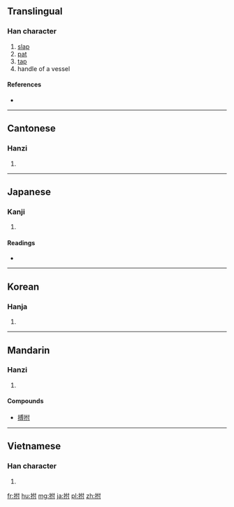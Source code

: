 {{also|撫}}
==Translingual==

===Han character===
{{Han char|rn=64|rad=手|as=05|sn=8|four=5400<sub>0</sub>|canj=手人木戈 (QODI)}}

# [[slap]]
# [[pat]]
# [[tap]]
# handle of a vessel

====References====
* {{Han ref|kx=0425.020|dkj=11947|dj=0773.060|hdz=31854.020|uh=62CA|ud=25290|bh=CCB9|bd=52409}}

----

==Cantonese==

===Hanzi===
{{yue-hanzi|jyut=|y=fu2}}

# {{defn|lang=yue|sort=手05}}

----

==Japanese==

===Kanji===
{{ja-kanji|grade=|rs=手05}}

# {{defn|lang=ja|sort=手05}}

====Readings====
* {{ja-readings|on=[[ふ]] (fu)|kun=[[うつ]] (utsu), [[なでる]] (naderu)}}

----

==Korean==

===Hanja===
{{ko-hanja|hangeul=부|eumhun=|rv=bu|mr=pu|y=pu}}

# {{defn|lang=ko|sort=手05}}

----

==Mandarin==

===Hanzi===
{{cmn-hanzi|pin=[[fǔ]] ([[fu3]]), [[pàn]] ([[pan4]])|wg=fu<sup>3</sup>, p'an<sup>4</sup>}}

# {{defn|lang=cmn|sort=手05}}

====Compounds====
* [[搏拊]]

----

==Vietnamese==

===Han character===
{{vi-hantu|[[phủ]], [[phụ]]|rs=手05}}

# {{defn|lang=vi|sort=手05}}

[[fr:拊]]
[[hu:拊]]
[[mg:拊]]
[[ja:拊]]
[[pl:拊]]
[[zh:拊]]